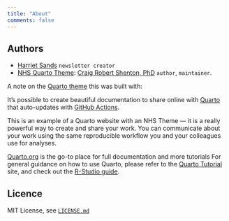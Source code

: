 ```yaml
---
title: "About"
comments: false
---
```


## Authors

- [Harriet Sands](https://github.com/harrietrs) `newsletter creator`
- [NHS Quarto Theme](https://github.com/nhs-r-community/quarto-nhs-theme): [Craig Robert Shenton, PhD](https://github.com/craig-shenton) `author`, `maintainer`.


A note on the [Quarto theme](https://github.com/nhs-r-community/quarto-nhs-theme) this was built with:

It's possible to create beautiful documentation to share online with [Quarto](https://quarto.org) that auto-updates with [GitHub Actions](http://github.com). 

This is an example of a Quarto website with an NHS Theme --- it is a really powerful way to create and share your work. You can communicate about your work using the same reproducible workflow you and your colleagues use for analyses.

[Quarto.org](https://quarto.org) is the go-to place for full documentation and more tutorials For general guidance on how to use Quarto, please refer to the [Quarto Tutorial](https://openscapes.github.io/quarto-website-tutorial/) site, and check out the [R-Studio guide](https://openscapes.github.io/quarto-website-tutorial/quarto-workflows/rstudio.html).

## Licence

MIT License, see [`LICENSE.md`](https://github.com/harrietrs/pd_newsletter/blob/main/LICENSE)
